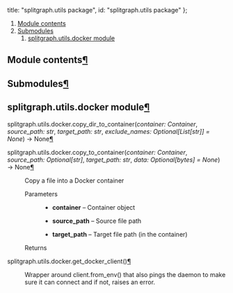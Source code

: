 


  title: "splitgraph.utils package",
  id: "splitgraph.utils package"
};

<div className=" rst-content"><nav className="toc"><ol className="toc-level toc-level-1"><li className="toc-item toc-item-h2"><a className="toc-link toc-link-h2" href="#module-contents">Module contents</a></li><li className="toc-item toc-item-h2"><a className="toc-link toc-link-h2" href="#submodules">Submodules</a><ol className="toc-level toc-level-2"><li className="toc-item toc-item-h2"><a className="toc-link toc-link-h2" href="#splitgraphutilsdocker-module">splitgraph.utils.docker module</a></li></ol></li></ol></nav><div className="section" id="module-splitgraph.utils">
<span id="module-contents"></span><h2 id="module-contents">Module contents<a className="headerlink" href="#module-splitgraph.utils" title="Permalink to this headline">¶</a></h2>
</div><div className="section" id="splitgraph-utils-package">

<div className="section" id="submodules">
<h2 id="submodules">Submodules<a className="headerlink" href="#submodules" title="Permalink to this headline">¶</a></h2>
</div>
<div className="section" id="module-splitgraph.utils.docker">
<span id="splitgraph-utils-docker-module"></span><h2 id="splitgraphutilsdocker-module">splitgraph.utils.docker module<a className="headerlink" href="#module-splitgraph.utils.docker" title="Permalink to this headline">¶</a></h2>
<dl className="py function">
<dt className="sig sig-object py" id="splitgraph.utils.docker.copy_dir_to_container">
<span className="sig-prename descclassname"><span className="pre">splitgraph.utils.docker.</span></span><span className="sig-name descname"><span className="pre">copy_dir_to_container</span></span><span className="sig-paren">(</span><em className="sig-param"><span className="n"><span className="pre">container</span></span><span className="p"><span className="pre">:</span></span> <span className="n"><span className="pre">Container</span></span></em>, <em className="sig-param"><span className="n"><span className="pre">source_path</span></span><span className="p"><span className="pre">:</span></span> <span className="n"><span className="pre">str</span></span></em>, <em className="sig-param"><span className="n"><span className="pre">target_path</span></span><span className="p"><span className="pre">:</span></span> <span className="n"><span className="pre">str</span></span></em>, <em className="sig-param"><span className="n"><span className="pre">exclude_names</span></span><span className="p"><span className="pre">:</span></span> <span className="n"><span className="pre">Optional</span><span className="p"><span className="pre">[</span></span><span className="pre">List</span><span className="p"><span className="pre">[</span></span><span className="pre">str</span><span className="p"><span className="pre">]</span></span><span className="p"><span className="pre">]</span></span></span> <span className="o"><span className="pre">=</span></span> <span className="default_value"><span className="pre">None</span></span></em><span className="sig-paren">)</span> <span className="sig-return"><span className="sig-return-icon">→</span> <span className="sig-return-typehint"><span className="pre">None</span></span></span><a className="headerlink" href="#splitgraph.utils.docker.copy_dir_to_container" title="Permalink to this definition">¶</a></dt>
<dd></dd></dl>

<dl className="py function">
<dt className="sig sig-object py" id="splitgraph.utils.docker.copy_to_container">
<span className="sig-prename descclassname"><span className="pre">splitgraph.utils.docker.</span></span><span className="sig-name descname"><span className="pre">copy_to_container</span></span><span className="sig-paren">(</span><em className="sig-param"><span className="n"><span className="pre">container</span></span><span className="p"><span className="pre">:</span></span> <span className="n"><span className="pre">Container</span></span></em>, <em className="sig-param"><span className="n"><span className="pre">source_path</span></span><span className="p"><span className="pre">:</span></span> <span className="n"><span className="pre">Optional</span><span className="p"><span className="pre">[</span></span><span className="pre">str</span><span className="p"><span className="pre">]</span></span></span></em>, <em className="sig-param"><span className="n"><span className="pre">target_path</span></span><span className="p"><span className="pre">:</span></span> <span className="n"><span className="pre">str</span></span></em>, <em className="sig-param"><span className="n"><span className="pre">data</span></span><span className="p"><span className="pre">:</span></span> <span className="n"><span className="pre">Optional</span><span className="p"><span className="pre">[</span></span><span className="pre">bytes</span><span className="p"><span className="pre">]</span></span></span> <span className="o"><span className="pre">=</span></span> <span className="default_value"><span className="pre">None</span></span></em><span className="sig-paren">)</span> <span className="sig-return"><span className="sig-return-icon">→</span> <span className="sig-return-typehint"><span className="pre">None</span></span></span><a className="headerlink" href="#splitgraph.utils.docker.copy_to_container" title="Permalink to this definition">¶</a></dt>
<dd><p>Copy a file into a Docker container</p>
<dl className="field-list simple">
<dt className="field-odd">Parameters</dt>
<dd className="field-odd"><ul className="simple">
<li><p><strong>container</strong> – Container object</p></li>
<li><p><strong>source_path</strong> – Source file path</p></li>
<li><p><strong>target_path</strong> – Target file path (in the container)</p></li>
</ul>
</dd>
<dt className="field-even">Returns</dt>
<dd className="field-even"><p></p>
</dd>
</dl>
</dd></dl>

<dl className="py function">
<dt className="sig sig-object py" id="splitgraph.utils.docker.get_docker_client">
<span className="sig-prename descclassname"><span className="pre">splitgraph.utils.docker.</span></span><span className="sig-name descname"><span className="pre">get_docker_client</span></span><span className="sig-paren">(</span><span className="sig-paren">)</span><a className="headerlink" href="#splitgraph.utils.docker.get_docker_client" title="Permalink to this definition">¶</a></dt>
<dd><p>Wrapper around client.from_env() that also pings the daemon
to make sure it can connect and if not, raises an error.</p>
</dd></dl>

</div>

</div>
</div>